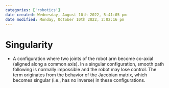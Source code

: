 ```yaml
---
categories: ['robotics']
date created: Wednesday, August 10th 2022, 5:41:05 pm
date modified: Monday, October 10th 2022, 2:02:16 pm
---
```


# Singularity
- A configuration where two joints of the robot arm become co-axial (aligned along a common axis). In a singular configuration, smooth path following is normally impossible and the robot may lose control. The term originates from the behavior of the Jacobian matrix, which becomes singular (i.e., has no inverse) in these configurations.



